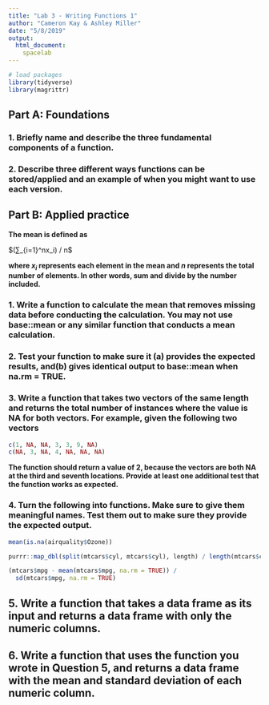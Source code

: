 ```yaml
---
title: "Lab 3 - Writing Functions 1"
author: "Cameron Kay & Ashley Miller"
date: "5/8/2019"
output: 
  html_document:
    spacelab
---
```


```r
# load packages
library(tidyverse)
library(magrittr)
```

## Part A: Foundations

### 1. Briefly name and describe the three fundamental components of a function.

### 2. Describe three different ways functions can be stored/applied and an example of when you might want to use each version.

## Part B: Applied practice

**The mean is defined as**

$(∑_{i=1}^nx_i) / n$

**where $x_i$ represents each element in the mean and $n$ represents the total number of elements. In other words, sum and divide by the number included.**


### 1. Write a function to calculate the mean that removes missing data before conducting the calculation. You may not use base::mean or any similar function that conducts a mean calculation.

### 2. Test your function to make sure it (a) provides the expected results, and(b) gives identical output to base::mean when na.rm = TRUE.

### 3. Write a function that takes two vectors of the same length and returns the total number of instances where the value is NA for both vectors. For example, given the following two vectors

```r
c(1, NA, NA, 3, 3, 9, NA)
c(NA, 3, NA, 4, NA, NA, NA)
```

**The function should return a value of 2, because the vectors are both NA at the third and seventh locations. Provide at least one additional test that the function works as expected.**

### 4. Turn the following into functions. Make sure to give them meaningful names. Test them out to make sure they provide the expected output.

```r
mean(is.na(airquality$Ozone))

purrr::map_dbl(split(mtcars$cyl, mtcars$cyl), length) / length(mtcars$cyl)

(mtcars$mpg - mean(mtcars$mpg, na.rm = TRUE)) / 
  sd(mtcars$mpg, na.rm = TRUE) 
```

## 5. Write a function that takes a data frame as its input and returns a data frame with only the numeric columns.

## 6. Write a function that uses the function you wrote in Question 5, and returns a data frame with the mean and standard deviation of each numeric column.

